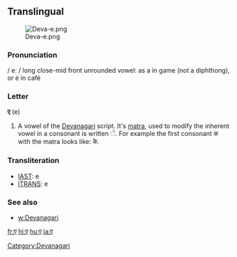 ==Translingual==
[[File:Deva-e.png|thumb]]

===Pronunciation===
/ eː / long close-mid front unrounded vowel: as a in game (not a diphthong), or é in café

===Letter===
'''ए''' (e)

# A vowel of the [[Devanagari]] script.  It's [[matra]], used to modify the inherent vowel in a consonant is written &#x0947;.  For example the first consonant क with the matra looks like: के.

===Transliteration===
{{rfc-header|Transliteration}}
*[[w:IAST|IAST]]: e
*[[w:ITRANS|ITRANS]]: e

===See also===
*[[w:Devanagari]]

[[Category:Devanagari]]

[[fr:ए]]
[[hi:ए]]
[[hu:ए]]
[[ja:ए]]